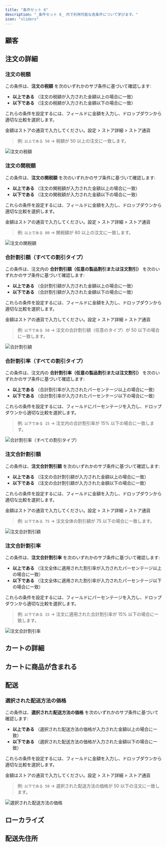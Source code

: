 ```yaml
---
title: "条件セット 6"
description: "_条件セット 6_ 内で利用可能な各条件について学びます。"
icon: "sliders"
---
```



<Always />

<PreviousAllConditionsInvalid />

## 顧客

<NewCustomer />
<RepeatCustomer />
<CustomerTotalPreviousSpent />
<EmailAddress />

## 注文の詳細

<OrderTotalAmount />
<OrderSubtotalAmount />

### 注文の税額

この条件は、**注文の税額** を次のいずれかのサブ条件に基づいて確認します:

- **以上である** （注文の税額が入力された金額以上の場合に一致）
- **以下である** （注文の税額が入力された金額以下の場合に一致）

これらの条件を設定するには、フィールドに金額を入力し、ドロップダウンから適切な比較を選択します。

<Note>
  金額はストアの通貨で入力してください。設定 > ストア詳細 > ストア通貨
</Note>

> 例: `以上である 50` → 税額が 50 以上の注文に一致します。

<img
  src="/images/essentials/condition-sets/order-tax-amount.webp"
  alt="注文の税額"
/>

### 注文の関税額

この条件は、**注文の関税額** を次のいずれかのサブ条件に基づいて確認します:

- **以上である** （注文の関税額が入力された金額以上の場合に一致）
- **以下である** （注文の関税額が入力された金額以下の場合に一致）

これらの条件を設定するには、フィールドに金額を入力し、ドロップダウンから適切な比較を選択します。

<Note>
  金額はストアの通貨で入力してください。設定 > ストア詳細 > ストア通貨
</Note>

> 例: `以上である 80` → 関税額が 80 以上の注文に一致します。

<img
  src="/images/essentials/condition-sets/order-duty-amount.webp"
  alt="注文の関税額"
/>

<OrderTotalWeight />
<OrderTotalOneTimePurchaseWeight />
<OrderTotalSubscriptionWeight />

### 合計割引額（すべての割引タイプ）

この条件は、注文内の **合計割引額（任意の製品割引または注文割引）** を次のいずれかのサブ条件に基づいて確認します:

- **以上である** （合計割引額が入力された金額以上の場合に一致）
- **以下である** （合計割引額が入力された金額以下の場合に一致）

これらの条件を設定するには、フィールドに金額を入力し、ドロップダウンから適切な比較を選択します。

<Note>
  金額はストアの通貨で入力してください。設定 > ストア詳細 > ストア通貨
</Note>

> 例: `以下である 50` → 注文の合計割引額（任意のタイプ）が 50 以下の場合に一致します。

<img
  src="/images/essentials/condition-sets/total-discount-amount.webp"
  alt="合計割引額"
/>

### 合計割引率（すべての割引タイプ）

この条件は、注文内の **合計割引率（任意の製品割引または注文割引）** を次のいずれかのサブ条件に基づいて確認します:

- **以上である** （合計割引率が入力されたパーセンテージ以上の場合に一致）
- **以下である** （合計割引率が入力されたパーセンテージ以下の場合に一致）

これらの条件を設定するには、フィールドにパーセンテージを入力し、ドロップダウンから適切な比較を選択します。

> 例: `以下である 15` → 注文内の合計割引率が 15% 以下の場合に一致します。

<img
  src="/images/essentials/condition-sets/total-discount-percentage.webp"
  alt="合計割引率（すべての割引タイプ）"
/>

### 注文合計割引額

この条件は、**注文合計割引額** を次のいずれかのサブ条件に基づいて確認します:

- **以上である** （注文の合計割引額が入力された金額以上の場合に一致）
- **以下である** （注文の合計割引額が入力された金額以下の場合に一致）

これらの条件を設定するには、フィールドに金額を入力し、ドロップダウンから適切な比較を選択します。

<Note>
  金額はストアの通貨で入力してください。設定 > ストア詳細 > ストア通貨
</Note>

> 例: `以下である 75` → 注文全体の割引額が 75 以下の場合に一致します。

<img
  src="/images/essentials/condition-sets/order-total-discount-amount.webp"
  alt="注文合計割引額"
/>

### 注文合計割引率

この条件は、**注文合計割引率** を次のいずれかのサブ条件に基づいて確認します:

- **以上である** （注文全体に適用された割引率が入力されたパーセンテージ以上の場合に一致）
- **以下である** （注文全体に適用された割引率が入力されたパーセンテージ以下の場合に一致）

これらの条件を設定するには、フィールドにパーセンテージを入力し、ドロップダウンから適切な比較を選択します。

> 例: `以下である 15` → 注文に適用された合計割引率が 15% 以下の場合に一致します。

<img
  src="/images/essentials/condition-sets/order-total-discount-percentage.webp"
  alt="注文合計割引率"
/>

## カートの詳細

<AnyProductDiscountAmount />
<AnyProductDiscountPercentage />
<TotalProductDiscountAmount />
<TotalProductDiscountPercentage />

## カートに商品が含まれる

<ProductTag />
<ProductTags />
<LineItemProperty />
<CartHasOneTimePurchaseProduct />
<CartHasNoOneTimePurchaseProduct />

## 配送

<SelectedShippingMethod />

### 選択された配送方法の価格

この条件は、**選択された配送方法の価格** を次のいずれかのサブ条件に基づいて確認します:

- **以上である** （選択された配送方法の価格が入力された金額以上の場合に一致）
- **以下である** （選択された配送方法の価格が入力された金額以下の場合に一致）

これらの条件を設定するには、フィールドに金額を入力し、ドロップダウンから適切な比較を選択します。

<Note>
  金額はストアの通貨で入力してください。設定 > ストア詳細 > ストア通貨
</Note>

> 例: `以下である 50` → 選択された配送方法の価格が 50 以下の注文に一致します。

<img
  src="/images/essentials/condition-sets/selected-shipping-method-price.webp"
  alt="選択された配送方法の価格"
/>

<SelectedShippingTypeShipPickup />
<ShippingMethodPrice />
<ShippingMethodsAvailable />

## ローカライズ
<UserLanguage />

## 配送先住所

<ShippingAddressIsEmpty />
<ShippingAddressIsNotEmpty />
<FullNameFirstNameLastName />
<FirstName />
<LastName />
<Company />
<PhoneNumber />
<CityArea />
<ProvinceCodeStateCode />
<Country />
<ZipCodePostalCode />
